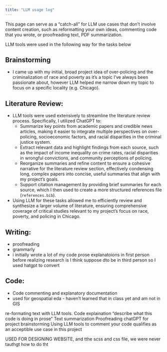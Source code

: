 ```yaml
---
title: "LLM usage log"
---
```


This page can serve as a "catch-all" for LLM use cases that don’t involve content creation, such as reformatting your own ideas, commenting code that you wrote, or proofreading text, PDF summarization.

LLM tools were used in the following way for the tasks below

## Brainstorming

* I came up with my initial, broad project idea of over-policing and the criminalization of race and poverty as it's a topic I've always been passionate about, however LLM helped me narrow down my topic to focus on a specific locality (e.g. Chicago). 

## Literature Review:  
* LLM tools were used extensively to streamline the literature review process. Specifically, I utilized ChatGPT to: 
  - Summarize key points from academic papers and credible news articles, making it easier to integrate multiple perspectives on over-policing, socioeconomic factors, and racial disparities in the criminal justice system.
  - Extract relevant data and highlight findings from each source, such as the impact of income inequality on crime rates, racial disparities in wrongful convictions, and community perceptions of policing.
  - Reorganize summaries and refine content to ensure a cohesive narrative for the literature review section, effectively condensing long, complex papers into concise, useful summaries that align with my project's goals.
  - Support citation management by providing brief summaries for each source, which I then used to create a more structured references file (`references.bib`).

* Using LLM for these tasks allowed me to efficiently review and synthesize a larger volume of literature, ensuring comprehensive coverage of critical studies relevant to my project's focus on race, poverty, and policing in Chicago.

## Writing: 

* proofreading 
* grammarly 
* i initially wrote a lot of my code prose explanatoions in first person before realizing research is I think suppose dto be in third person so I used hatgpt to convert


## Code: 

* Code commenting and explanatory documentation 
* used for geospatial eda - haven't learned that in class yet and am not in GIS

re-formating text with LLM tools.
Code explaination “describe what this code is doing in prose”
Text summarization
Proofreading
chatGPT for project brainstorming
Using LLM tools to comment your code qualifies as an acceptible use case in this project

USED FOR DESIGNING WEBSITE, and tthe scss and css file, we were never tauthgt how to do tht 